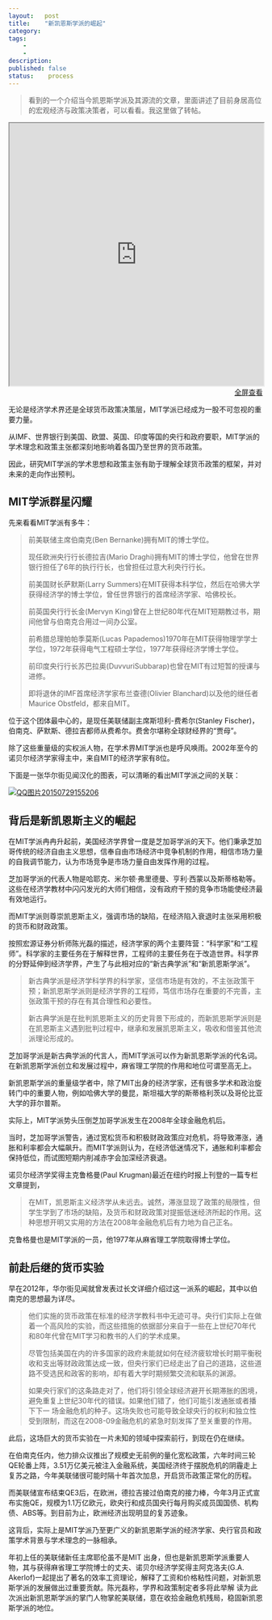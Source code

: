 ```yaml
---
layout:   post
title:    "新凯恩斯学派的崛起"
category:  
tags:     
    -  
    -   
description: 
published: false
status:    process
---
```


> 看到的一个介绍当今凯恩斯学派及其源流的文章，里面讲述了目前身居高位的宏观经济与政策决策者，可以看看。我这里做了转帖。


<iframe src="http://finance.sina.com.cn/world/20150729/164022823889.shtml" style="width:100%; height:520px;">
</iframe>

<p style="margin-top: 0px; text-align:right;">
<a target="_blank" 
href="http://finance.sina.com.cn/world/20150729/164022823889.shtml">
  全屏查看
</a>
</p>

无论是经济学术界还是全球货币政策决策层，MIT学派已经成为一股不可忽视的重要力量。

从IMF、世界银行到美国、欧盟、英国、印度等国的央行和政府要职，MIT学派的学术理念和政策主张都深刻地影响着各国乃至世界的货币政策。

因此，研究MIT学派的学术思想和政策主张有助于理解全球货币政策的框架，并对未来的走向作出预判。

## MIT学派群星闪耀

先来看看MIT学派有多牛：

> 前美联储主席伯南克(Ben Bernanke)拥有MIT的博士学位。
> 
> 现任欧洲央行行长德拉吉(Mario Draghi)拥有MIT的博士学位，他曾在世界银行担任了6年的执行行长，也曾担任过意大利央行行长。
> 
> 前美国财长萨默斯(Larry Summers)在MIT获得本科学位，然后在哈佛大学获得经济学的博士学位，曾任世界银行的首席经济学家、哈佛校长。
> 
> 前英国央行行长金(Mervyn King)曾在上世纪80年代在MIT短期教过书，期间他曾与伯南克合用过一间办公室。
> 
> 前希腊总理帕帕季莫斯(Lucas Papademos)1970年在MIT获得物理学学士学位，1972年获得电气工程硕士学位，1977年获得经济学博士学位。
> 
> 前印度央行行长苏巴拉奥(DuvvuriSubbarap)也曾在MIT有过短暂的授课与进修。
> 
> 即将退休的IMF首席经济学家布兰查德(Olivier Blanchard)以及他的继任者Maurice Obstfeld，都来自MIT。

位于这个团体最中心的，是现任美联储副主席斯坦利-费希尔(Stanley Fischer)，伯南克、萨默斯、德拉吉都师从费希尔。费舍尔堪称全球财经界的“贾母”。

除了这些重量级的实权派人物，在学术界MIT学派也是呼风唤雨。2002年至今的诺贝尔经济学家得主中，来自MIT的经济学家有8位。

下面是一张华尔街见闻汉化的图表，可以清晰的看出MIT学派之间的关联：

[![QQ图片20150729155206](/finance/assets/img/2015-07-29-新凯恩斯学派的崛起/QQ图片20150729155206.foil)](/finance/assets/img/2015-07-29-新凯恩斯学派的崛起/QQ图片20150729155206.foil)


## 背后是新凯恩斯主义的崛起

在MIT学派冉冉升起前，美国经济学界曾一度是芝加哥学派的天下。他们秉承芝加哥传统的经济自由主义思想，信奉自由市场经济中竞争机制的作用，相信市场力量的自我调节能力，认为市场竞争是市场力量自由发挥作用的过程。

芝加哥学派的代表人物是哈耶克、米尔顿·弗里德曼、亨利·西蒙以及斯蒂格勒等。这些在经济学教材中闪闪发光的大师们相信，没有政府干预的竞争市场能使经济最有效地运行。

而MIT学派则尊崇凯恩斯主义，强调市场的缺陷，在经济陷入衰退时主张采用积极的货币和财政政策。

按照宏源证券分析师陈光磊的描述，经济学家的两个主要阵营：“科学家”和“工程师”。科学家的主要任务在于解释世界，工程师的主要任务在于改造世界。科学界的分野延伸到经济学界，产生了与此相对应的“新古典学派”和“新凯恩斯学派”。

> 新古典学派是经济学科学界的科学家，坚信市场是有效的，不主张政策干预；新凯恩斯学派则是经济学界的工程师，笃信市场存在重要的不完善，主张政策干预的存在有其合理性和必要性。
> 
> 新古典学派是在批判凯恩斯主义的历史背景下形成的，而新凯恩斯学派则是在凯恩斯主义遇到批判过程中，继承和发展凯恩斯主义，吸收和借鉴其他流派理论形成的。

芝加哥学派是新古典学派的代言人，而MIT学派可以作为新凯恩斯学派的代名词。在新凯恩斯学派创立和发展过程中，麻省理工学院的作用和地位可谓至高无上。

新凯恩斯学派的重量级学者中，除了MIT出身的经济学家，还有很多学术和政治旋转门中的重要人物，例如哈佛大学的曼昆，斯坦福大学的斯蒂格利茨以及哥伦比亚大学的菲尔普斯。

实际上，MIT学派势头压倒芝加哥学派发生在2008年全球金融危机后。

当时，芝加哥学派警告，通过宽松货币和积极财政政策应对危机，将导致滞涨，通胀和利率都会大幅飙升。而MIT学派则认为，在经济低迷情况下，通胀和利率都会保持低位，而试图短期内削减赤字会加深经济衰退。

诺贝尔经济学奖得主克鲁格曼(Paul Krugman)最近在纽约时报上刊登的一篇专栏文章提到，

> 在MIT，凯恩斯主义经济学从未远去。诚然，滞涨显现了政策的局限性，但学生学到了市场的缺陷，及货币和财政政策对提振低迷经济所起的作用。这种思想开明又实用的方法在2008年金融危机后有力地为自己正名。

克鲁格曼也是MIT学派的一员，他1977年从麻省理工学院取得博士学位。

## 前赴后继的货币实验

早在2012年，华尔街见闻就曾发表过长文详细介绍过这一派系的崛起，其中以伯南克的思想最为详尽。

> 他们实施的货币政策在标准的经济学教科书中无迹可寻。央行们实际上在做着一个高风险的实验，而这些措施的依据部分来自于一些在上世纪70年代和80年代曾在MIT学习和教书的人们的学术成果。
> 
> 尽管包括美国在内的许多国家的政府未能就如何在经济疲软增长时期平衡税收和支出等财政政策达成一致，但央行家们已经走出了自己的道路，这些道路不受选民和政客的影响，却有着大学时期频繁交流和联系的渊源。
> 
> 如果央行家们的这条路走对了，他们将引领全球经济避开长期滞胀的困境，避免重复上世纪30年代的错误。如果他们错了，他们可能引发通胀或者播下下一 场金融危机的种子。这场失败也可能导致全球央行的权利和独立性受到限制，而这在2008-09金融危机的紧急时刻发挥了至关重要的作用。

此后，这场巨大的货币实验在一片未知的领域中探索前行，到现在仍在继续。

在伯南克任内，他力排众议推出了规模史无前例的量化宽松政策，六年时间三轮QE轮番上阵，3.51万亿美元被注入金融系统，美国经济终于摆脱危机的阴霾走上复苏之路，今年美联储很可能时隔十年首次加息，开启货币政策正常化的历程。

而美联储宣布结束QE3后，在欧洲，德拉吉接过伯南克的接力棒，今年3月正式宣布实施QE，规模为1.1万亿欧元，欧央行和成员国央行每月购买成员国国债、机构债、ABS等。到目前为止，欧洲经济出现明显的复苏迹象。

这背后，实际上是MIT学派乃至更广义的新凯恩斯学派的经济学家、央行官员和政策学术背景与学术理念的一脉相承。

年初上任的美联储新任主席耶伦虽不是MIT 出身，但也是新凯恩斯学派重要人物，其与获得麻省理工学院博士的丈夫、诺贝尔经济学奖得主阿克洛夫(G.A. Akerlof)一起提出了著名的效率工资理论，解释了工资和价格粘性问题，对新凯恩斯学派的发展做出过重要贡献。陈光磊称，学界和政策制定者多将此举解 读为此次派出新凯恩斯学派的掌门人物掌舵美联储，意在收拾金融危机残局，稳固新凯恩斯学派的地位。
